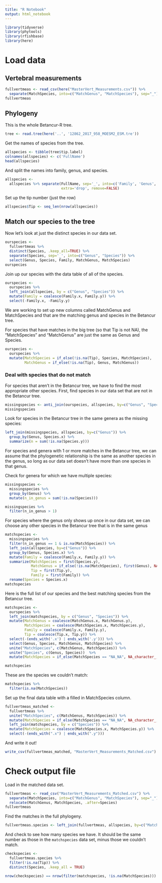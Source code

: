 ```yaml
---
title: "R Notebook"
output: html_notebook
---
```


```r
library(tidyverse)
library(phytools)
library(rfishbase)
library(here)
```

# Load data

## Vertebral measurements

```r
fullvertmeas <- read_csv(here("MasterVert_Measurements.csv")) %>%
  separate(MatchSpecies, into=c("MatchGenus", "MatchSpecies"), sep="_")
fullvertmeas
```

## Phylogeny

This is the whole Betancur-R tree.
```r
tree <- read.tree(here('..', '12862_2017_958_MOESM2_ESM.tre'))
```

Get the names of species from the tree.
```r
allspecies <- tibble(tree$tip.label)
colnames(allspecies) <- c('FullName')
head(allspecies)
```

And split the names into family, genus, and species.
```r
allspecies <- 
  allspecies %>% separate(FullName, sep='_', into=c('Family', 'Genus', 'Species'), 
                          extra='drop', remove=FALSE)
```

Set up the tip number (just the row)
```r
allspecies$Tip <- seq_len(nrow(allspecies))
```

## Match our species to the tree

Now let's look at just the distinct species in our data set.
```r
ourspecies <-
  fullvertmeas %>%
  distinct(Species, .keep_all=TRUE) %>%
  separate(Species, sep='_', into=c("Genus", "Species")) %>%
  select(Genus, Species, Family, MatchGenus, MatchSpecies)
ourspecies
```

Join up our species with the data table of all of the species.
```r
ourspecies <-
  ourspecies %>%
  left_join(allspecies, by = c("Genus", "Species")) %>%
  mutate(Family = coalesce(Family.x, Family.y)) %>%
  select(-Family.x, -Family.y)
```

We are working to set up new columns called MatchGenus and MatchSpecies and that are the matching genus and species in the Betancur tree.

For species that have matches in the big tree (so that Tip is not NA), the "MatchSpecies" and "MatchGenus" are just the same as Genus and Species. 
```r
ourspecies <-
  ourspecies %>%
  mutate(MatchSpecies = if_else(!is.na(Tip), Species, MatchSpecies),
         MatchGenus = if_else(!is.na(Tip), Genus, MatchGenus))
```

### Deal with species that do not match

For species that aren't in the Betancur tree, we have to find the most appropriate other species. First, find species in our data set that are not in the Betancur tree.
```r
missingspecies <- anti_join(ourspecies, allspecies, by=c("Genus", "Species"))
missingspecies
```

Look for species in the Betancur tree in the same genera as the missing species:
```r
left_join(missingspecies, allspecies, by=c("Genus")) %>%
  group_by(Genus, Species.x) %>%
  summarize(n = sum(!is.na(Species.y)))
```

For species and genera with 1 or more matches in the Betancur tree, we can assume that the phylogenetic relationship is the same as another species in the genus, so long as our data set doesn't have more than one species in that genus.

Check for genera for which we have multiple species:
```r
missingspecies <-
  missingspecies %>%
  group_by(Genus) %>%
  mutate(n_in_genus = sum(!is.na(Species)))

missingspecies %>%
  filter(n_in_genus > 1)
```

For species where the genus only shows up once in our data set, we can choose any other species in the Betancur tree that is in the same genus
```r
matchspecies <-
  missingspecies %>%
  filter(n_in_genus == 1 & is.na(MatchSpecies)) %>%
  left_join(allspecies, by=c("Genus")) %>%
  group_by(Genus, Species.x) %>%
  mutate(Family = coalesce(Family.x, Family.y)) %>%
  summarize(MatchSpecies = first(Species.y),
            MatchGenus = if_else(!is.na(MatchSpecies), first(Genus), NA_character_),
            Tip = first(Tip.y),
            Family = first(Family)) %>%
  rename(Species = Species.x)
matchspecies
```

Here is the full list of our species and the best matching species from the Betancur tree.
```r
matchspecies <-
  ourspecies %>%
  left_join(matchspecies, by = c("Genus", "Species")) %>%
  mutate(MatchGenus = coalesce(MatchGenus.x, MatchGenus.y),
         MatchSpecies = coalesce(MatchSpecies.x, MatchSpecies.y),
         Family = coalesce(Family.x, Family.y),
         Tip = coalesce(Tip.x, Tip.y)) %>%
  select(-(ends_with('.x') | ends_with('.y'))) %>%
  select(Genus, Species, MatchGenus, MatchSpecies) %>%
  unite("MatchSpecies", c(MatchGenus, MatchSpecies)) %>%
  unite("Species", c(Genus, Species))  %>%
  mutate(MatchSpecies = if_else(MatchSpecies == "NA_NA", NA_character_, MatchSpecies))

matchspecies
```

These are the species we couldn't match:
```r
matchspecies %>%
  filter(is.na(MatchSpecies))
```

Set up the final data table with a filled in MatchSpecies column.
```r
fullvertmeas_matched <-
  fullvertmeas %>%
  unite("MatchSpecies", c(MatchGenus, MatchSpecies)) %>%
  mutate(MatchSpecies = if_else(MatchSpecies == "NA_NA", NA_character_, MatchSpecies)) %>%
  left_join(matchspecies, by = c("Species")) %>%
  mutate(MatchSpecies = coalesce(MatchSpecies.x, MatchSpecies.y)) %>%
  select(-(ends_with(".x") | ends_with(".y")))
```

And write it out!
```r
write_csv(fullvertmeas_matched, "MasterVert_Measurements_Matched.csv")
```

# Check output file

Load in the matched data set.
```r
fullvertmeas <- read_csv("MasterVert_Measurements_Matched.csv") %>%
  separate(MatchSpecies, into=c("MatchGenus", "MatchSpecies"), sep="_") %>%
  relocate(MatchGenus, MatchSpecies, .after=Species)
fullvertmeas
```

Find the matches in the full phylogeny.
```r
fullvertmeas.species <- left_join(fullvertmeas, allspecies, by=c("MatchGenus"="Genus", "MatchSpecies"="Species"))
```

And check to see how many species we have. It should be the same number as those in the `matchspecies` data set, minus those we couldn't match.
```r
checkspecies <-
  fullvertmeas.species %>%
  filter(!is.na(Tip)) %>%
  distinct(Species, .keep_all = TRUE)
```

```r
nrow(checkspecies) == nrow(filter(matchspecies, !is.na(MatchSpecies)))
```


